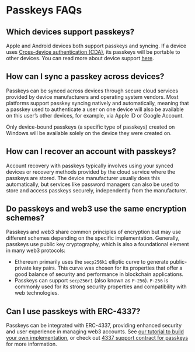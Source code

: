 # Passkeys FAQs

## Which devices support passkeys?

Apple and Android devices both support passkeys and syncing. If a device uses [Cross-device authentication (CDA)](https://passkeys.dev/docs/reference/terms/#cross-device-authentication-cda), its passkeys will be portable to other devices. You can read more about device support [here](https://passkeys.dev/device-support/#matrix). 

## How can I sync a passkey across devices?

Passkeys can be synced across devices through secure cloud services provided by device manufacturers and operating system vendors. Most platforms support passkey syncing natively and automatically, meaning that a passkey used to authenticate a user on one device will also be available on this user’s other devices, for example, via Apple ID or Google Account.

Only device-bound passkeys (a specific type of passkeys) created on Windows will be available solely on the device they were created on. 

## How can I recover an account with passkeys?

Account recovery with passkeys typically involves using your synced devices or recovery methods provided by the cloud service where the passkeys are stored. The device manufacturer usually does this automatically, but services like password managers can also be used to store and access passkeys securely, independently from the manufacturer.

## Do passkeys and web3 use the same encryption schemes?

Passkeys and web3 share common principles of encryption but may use different schemes depending on the specific implementation. Generally, passkeys use public key cryptography, which is also a foundational element in many web3 protocols:

- Ethereum primarily uses the `secp256k1` elliptic curve to generate public-private key pairs. This curve was chosen for its properties that offer a good balance of security and performance in blockchain applications.
- Passkeys can support `secp256r1` (also known as `P-256`). `P-256` is commonly used for its strong security properties and compatibility with web technologies.

## Can I use passkeys with ERC-4337?

Passkeys can be integrated with ERC-4337, providing enhanced security and user experience in managing web3 accounts. See [our tutorial to build your own implementation](https://docs.safe.global/home/passkeys-tutorials/safe-passkeys-tutorial), or check out [4337 support contract for passkeys](https://github.com/safe-global/safe-modules/tree/main/modules/passkey/contracts/4337) for more information.
